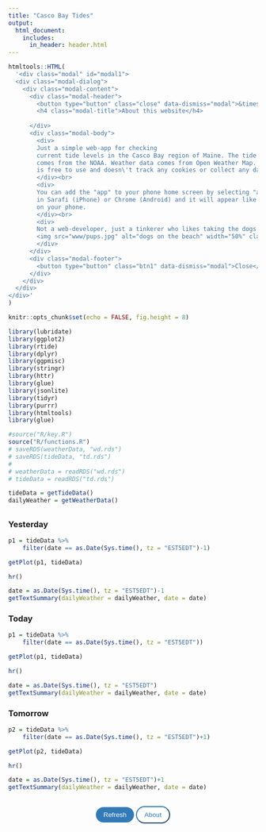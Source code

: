 ```yaml
---
title: "Casco Bay Tides"
output:
  html_document:
    includes:
      in_header: header.html
---
```


<style>
h1.title{font-size:28px;text-align:center;}
.nav-pills{display: flex;justify-content: center;}
.text{margin:auto;width:90%;}
.btn1{color: #fff; background-color: #337ab7;border-radius: 20px;border:none;padding: 8px 15px;}
.btn2{color: #337ab7; background-color: #fff;border-radius: 20px;border-color:#337ab7;padding: 8px 15px;}
.center {display: block;margin-left: auto;margin-right: auto;width: 50%;}
</style>

```r
htmltools::HTML(
  '<div class="modal" id="modal1">
  <div class="modal-dialog">
    <div class="modal-content">
      <div class="modal-header">
        <button type="button" class="close" data-dismiss="modal">&times;</button>
        <h4 class="modal-title">About this website</h4>
        
      </div>
      <div class="modal-body">
        <div>
        Just a simple web-app for checking
        current tide levels in the Casco Bay region of Maine. The tide data
        comes from the NOAA. Weather data comes from Open Weather Map. The website
        is free to use and doesn\'t track any cookies or collect any data.
        </div><br>
        <div>
        You can add the "app" to your phone home screen by selecting "add to home screen"
        in Sarafi (iPhone) or Chrome (Android) and it will appear like a normal app
        on your phone.
        </div><br>
        <div>
        Not a web-developer, just a tinkerer who likes taking the dogs to the beach. <a href="https://github.com/rbcavanaugh/portland-tide2">code</a><br><br>
        <img src="www/pups.jpg" alt="dogs on the beach" width="50%" class="center"><img>
        </div>
      </div>
      <div class="modal-footer">
        <button type="button" class="btn1" data-dismiss="modal">Close</button>
      </div>
    </div>
  </div>
</div>'
)
```



```r
knitr::opts_chunk$set(echo = FALSE, fig.height = 8)

library(lubridate)
library(ggplot2)
library(rtide)
library(dplyr)
library(ggpmisc)
library(stringr)
library(httr)
library(glue)
library(jsonlite)
library(tidyr)
library(purrr)
library(htmltools)
library(glue)

#source("R/key.R")
source("R/functions.R")
# saveRDS(weatherData, "wd.rds")
# saveRDS(tideData, "td.rds")
# 
# weatherData = readRDS("wd.rds")
# tideData = readRDS("td.rds")

tideData = getTideData()
dailyWeather = getWeatherData()

```


## {.tabset .tabset-pills}

### Yesterday


```r
p1 = tideData %>%
    filter(date == as.Date(Sys.time(), tz = "EST5EDT")-1)

getPlot(p1, tideData)
```

```r
hr()
```

```r
date = as.Date(Sys.time(), tz = "EST5EDT")-1
getTextSummary(dailyWeather = dailyWeather, date = date)
```

### Today {.active}

```r
p1 = tideData %>%
    filter(date == as.Date(Sys.time(), tz = "EST5EDT"))

getPlot(p1, tideData)
```

```r
hr()
```

```r
date = as.Date(Sys.time(), tz = "EST5EDT")
getTextSummary(dailyWeather = dailyWeather, date = date)
```

### Tomorrow 

```r
p2 = tideData %>%
    filter(date == as.Date(Sys.time(), tz = "EST5EDT")+1)

getPlot(p2, tideData)
```

```r
hr()
```


```r
date = as.Date(Sys.time(), tz = "EST5EDT")+1
getTextSummary(dailyWeather = dailyWeather, date = date)
```

## {-}

<center>
<button onClick="window.location.reload();" class = "btn1">Refresh</button>
<button type="button" class="btn2" data-toggle="modal" data-target="#modal1">
  About
</button>
</center>

